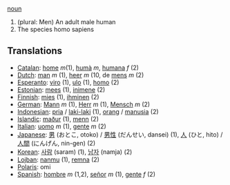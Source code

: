 [[noun]]

# (plural: Men) An adult male human
# The species homo sapiens

==Translations==
*[[Catalan]]: [[home]] ''m''(1), [[humà]] ''m'', [[humana]] ''f'' (2)
*[[Dutch]]: [[man]] ''m'' (1), [[heer]] ''m'' (10, de [[mens]] ''m'' (2)
*[[Esperanto]]: [[viro]] (1), [[ulo]] (1), [[homo]] (2)
*[[Estonian]]: [[mees]] (1), [[inimene]] (2)
*[[Finnish]]: [[mies]] (1), [[ihminen]] (2)
*[[German]]: [[Mann]] ''m'' (1), [[Herr]] ''m'' (1), [[Mensch]] ''m'' (2)
*[[Indonesian]]: [[pria]] / [[laki-laki]] (1), [[orang]] / [[manusia]] (2)
*[[Islandic]]: [[maður]] (1), [[menn]] (2)
*[[Italian]]: [[uomo]] ''m'' (1), [[gente]] ''m'' (2)
*[[Japanese]]: [[男]] (おとこ, otoko) / [[男性]] (だんせい, dansei) (1), [[人]] (ひと, hito) / [[人間]] (にんげん, nin-gen) (2)
*[[Korean]]: [[사람]] (saram) (1), [[남자]] (namja) (2)
*[[Lojban]]: [[nanmu]] (1), [[remna]] (2)
*[[Polaris]]: omi
*[[Spanish]]: [[hombre]] ''m'' (1,2), [[señor]] ''m'' (1), [[gente]] ''f'' (2)